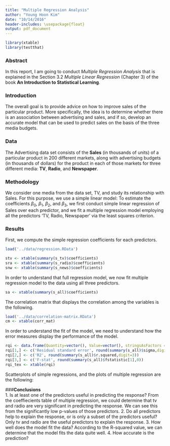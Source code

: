 ```yaml
---
title: "Multiple Regression Analysis"
author: "Young Hoon Kim"
date: "10/14/2016"
header-includes: \usepackage{float}
output: pdf_document
---
```

```r
library(xtable)
library(testthat)
```

### **Abstract**  
In this report, I am going to conduct *Multiple Regression Analysis* that is explained in the Section 3.2 _Multiple Linear Regression_ (Chapter 3) of the book **An Introduction to Statistical Learning**.  

### **Introduction**  
The overall goal is to provide advice on how to improve sales of the particular product. More specifically, the idea is to determine whether there is an association between advertising and sales, and if so, develop an accurate model that can be used to predict sales on the basis of the three media budgets.

### **Data**  
The Advertising data set consists of the **Sales** (in thousands of units) of a particular product in 200 different markets, along with advertising budgets (in thousands of dollars) for the product in each of those markets for three different media: **TV**, **Radio**, and **Newspaper**.

### **Methodology**  
We consider one media from the data set, TV, and study its relationship with Sales. For this purpose, we use a simple linear model:
\begin{equation}
\centering
Sales= \beta_0 + \beta_1TV + \beta_2Radio + \beta_3Newspaper
\end{equation}
To estimate the coefficients $\beta_0$, $\beta_1$, $\beta_2$, and $\beta_3$, we first conduct simple linear regression of Sales over each predictor, and we fit a multiple regression model employing all the predictors 'TV, Radio, Newspaper' via the least squares criterion.

### **Results**
First, we compute the simple regression coefficients for each predictors.
```r
load('../data/regression.RData')
```

```r
stv <- xtable(summary(s_tv)$coefficients)
sra <- xtable(summary(s_radio)$coefficients)
snw <- xtable(summary(s_news)$coefficients)
```
\begin{table}[ht]
\centering
\caption{Simple regression of sales on tv}
\begin{tabular}{rrrrr}
  \hline
 & Estimate & Std. Error & t value & Pr($>$$|$t$|$) \\ 
  \hline
(Intercept) & 7.03 & 0.46 & 15.36 & 0.00 \\ 
  tv & 0.05 & 0.00 & 17.67 & 0.00 \\ 
   \hline
\end{tabular}
\end{table}  

\begin{table}[ht]
\centering
\caption{Simple regression of sales on radio}
\begin{tabular}{rrrrr}
  \hline
 & Estimate & Std. Error & t value & Pr($>$$|$t$|$) \\ 
  \hline
(Intercept) & 9.31 & 0.56 & 16.54 & 0.00 \\ 
  radio & 0.20 & 0.02 & 9.92 & 0.00 \\ 
   \hline
\end{tabular}
\end{table}  

\begin{table}[ht]
\centering
\caption{Simple regression of sales on newspaper}
\begin{tabular}{rrrrr}
  \hline
 & Estimate & Std. Error & t value & Pr($>$$|$t$|$) \\ 
  \hline
(Intercept) & 12.35 & 0.62 & 19.88 & 0.00 \\ 
  news & 0.05 & 0.02 & 3.30 & 0.00 \\ 
   \hline
\end{tabular}
\end{table}

In order to understand that full regression model, we now fit multiple regression model to the data using all three predictors.
```r
sa <- xtable(summary(s_all)$coefficients)
```
\begin{table}[ht]
\centering
\caption{Multiple regression of sales on tv, radio, and newspaper}
\begin{tabular}{rrrrr}
  \hline
 & Estimate & Std. Error & t value & Pr($>$$|$t$|$) \\ 
  \hline
(Intercept) & 2.94 & 0.31 & 9.42 & 0.00 \\ 
  tv & 0.05 & 0.00 & 32.81 & 0.00 \\ 
  radio & 0.19 & 0.01 & 21.89 & 0.00 \\ 
  news & -0.00 & 0.01 & -0.18 & 0.86 \\ 
   \hline
\end{tabular}
\end{table}  

The correlation matrix that displays the correlation among the variables is the following.  
```r
load('../data/correlation-matrix.RData')
cm <- xtable(corr_mat)
```
\begin{table}[ht]
\centering
\caption{Correlation matrix for TV, radio, newspaper, and sales for the Advertising data.}
\begin{tabular}{rrrrr}
  \hline
 & TV & Radio & Newspaper & Sales \\ 
  \hline
TV & 1.00 & 0.05 & 0.06 & 0.78 \\ 
  Radio &  & 1.00 & 0.35 & 0.58 \\ 
  Newspaper &  &  & 1.00 & 0.23 \\ 
  Sales &  &  &  & 1.00 \\ 
   \hline
\end{tabular}
\end{table}

In order to understand the fit of the model, we need to understand how the error measures display the performance of the model.
```r
rqi <- data.frame(Quantity=vector(), Value=vector(), stringsAsFactors = FALSE)
rqi[1,] <- c('Residual standard error', round(summary(s_all)$sigma,digit=2))
rqi[2,] <- c('R2', round(summary(s_all)$r.squared,digit=3))
rqi[3,] <- c('F-stat', round(summary(s_all)$fstatistic[1],0))
rqi_tex <- xtable(rqi)
```
\begin{table}[ht]
\centering
\caption{Regression Quantity Indices}
\begin{tabular}{rll}
  \hline
 & Quantity & Value \\ 
  \hline
1 & Residual standard error & 1.69 \\ 
  2 & R2 & 0.897 \\ 
  3 & F-stat & 570 \\ 
   \hline
\end{tabular}
\end{table}  

Scatterplots of simple regressions, and the plots of multiple regression are the following:  

\begin{figure}[!ht]
\centering
\includegraphics[width=10cm]{../images/scatterplot-tv-sales.png}
\caption{Scatterplot of sales and tv}
\end{figure}  

\begin{figure}[!ht]
\centering
\includegraphics[width=10cm]{../images/scatterplot-radio-sales.png}
\caption{Scatterplot of sales and radio}
\end{figure}  

\begin{figure}[!ht]
\centering
\includegraphics[width=10cm]{../images/scatterplot-newspaper-sales.png}
\caption{Scatterplot of sales and newspaper}
\end{figure}  

\begin{figure}[!ht]
\centering
\includegraphics[width=10cm]{../images/scatterplot-matrix.png}
\caption{Scatterplot of the correlation matrix}
\end{figure}  

\begin{figure}[!ht]
\centering
\includegraphics[width=10cm]{../images/residual-plot.png}
\caption{residual plot of multiple regression}
\end{figure}  

\begin{figure}[!ht]
\centering
\includegraphics[width=10cm]{../images/scale-location-plot.png}
\caption{scale-location plot}
\end{figure}  

\begin{figure}[!ht]
\centering
\includegraphics[width=10cm]{../images/normal-qq-plot.png}
\caption{Normal Q-Q plot of multiple regression}
\end{figure}  

###**Conclusions**  
1. Is at least one of the predictors useful in predicting the response?
  From the coeffiecients table of multiple regression, we could determine that tv and radio are very significant in predicting the response. We can see this from the significantly low p-values of those predictors.
2. Do all predictors help to explain the response, or is only a subset of the predictors useful?
  Only tv and radio are the useful predictors to explain the response.
3. How well does the model fit the data?
  According to the R-squared value, we can determine that the model fits the data quite well.
4. How accurate is the prediction?